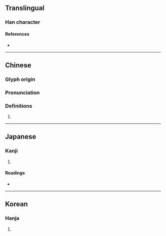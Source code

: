 {{character info/new}}
==Translingual==

===Han character===
{{Han char|rn=24|rad=十|as=09|sn=11|four=|canj=TVJ|ids=⿰甚十}}

====References====
* {{Han ref|kx=0157.090|dkj=02757|dj=0360.030|hdz=10065.070|uh=5359|ud=21337}}

----

==Chinese==
{{zh-forms}}

===Glyph origin===
{{Han etym}}

===Pronunciation===
{{zh-pron
|m=jí
|m-s=
|dg=
|c=
|c-t=
|g=
|h=pfs=
|j=
|mb=
|md=
|mn=
|mn-t=
|w=
|x=
|mc=y
|oc=y
|cat=
}}

===Definitions===
{{zh-hanzi}}

# {{rfdef|zh}}

----

==Japanese==

===Kanji===
{{ja-kanji|grade=|rs=十09}}

# {{rfdef|ja|sort=十09}}

====Readings====
* {{ja-readings|on=[[しょう]] (shō)|kun=[[あつまる]] (atsumaru)}}

----

==Korean==

===Hanja===
{{ko-hanja|hangeul=집|rv=jip|mr=chip}}

# {{rfdef|ko|sort=十09}}